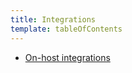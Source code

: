 ```yaml
---
title: Integrations
template: tableOfContents
---
```


* [On-host integrations](/docs/infrastructure/integrations-getting-started/integrations/host-integrations)
